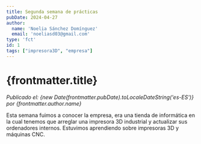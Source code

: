```yaml
---
title: Segunda semana de prácticas
pubDate: 2024-04-27
author: 
  name: 'Noelia Sánchez Domínguez'
  email: 'noeliasd03@gmail.com'
type: 'fct'
id: 1
tags: ["impresora3D", "empresa"]
---
```

# {frontmatter.title}
*Publicado el: {new Date(frontmatter.pubDate).toLocaleDateString('es-ES')} por {frontmatter.author.name}*

Esta semana fuimos a conocer la empresa, era una tienda de informática en la cual tenemos que arreglar una impresora 3D industrial y actualizar sus ordenadores internos. Estuvimos aprendiendo sobre impresoras 3D y máquinas CNC.
